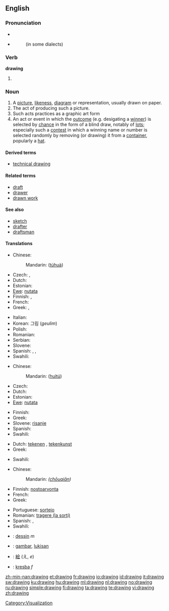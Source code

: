 ==English==

===Pronunciation===
{{wikipedia}}
* {{audio|en-us-drawing.ogg|Audio (US)}}
* {{IPA|/ˈdɹɑ.ɪŋ(g)/|/ˈdɹɔ.ɪŋ(g)/|/ˈdɹɑɹɪŋ(g)/|/ˈdɹɔɹɪŋ(g)/|lang=en}}
*: {{rhymes|ɔːɪŋ}}
*: {{rhymes|ɔːrɪŋ}} (in some dialects)

===Verb===
'''drawing'''

# {{present participle of|[[draw]]}}

===Noun===
{{en-noun}}

# A [[picture]], [[likeness]], [[diagram]] or representation, usually drawn on paper.
# The act of producing such a picture.
# Such acts practices as a graphic art form
# An act or event in which the [[outcome]] (e.g. desigating a [[winner]]) is selected by [[chance]] in the form of a blind draw, notably of [[lot]]s; especially such a [[contest]] in which a winning name or number is selected randomly by removing (or drawing) it from a [[container]], popularly a [[hat]].

====Derived terms====
* [[technical drawing]]

====Related terms====
* [[draft]]
* [[drawer]]
* [[drawn work]]

====See also====
* [[sketch]]
* [[drafter]]
* [[draftsman]]

====Translations====
{{trans-top|picture, likeness, diagram or representation}}
* Chinese:
*: Mandarin: {{zh-ts|[[圖]][[畫]]|[[图]][[画]]}} ([[tú]][[huà]])
* Czech: {{t-|cs|kresba|f}},  {{t-|cs|nákres|m}}
* Dutch: {{t+|nl|tekening}}
* Estonian: {{t+|et|joonistus}}
* [[Ewe]]: [[nutata]]
* Finnish: {{t-|fi|piirros}}, {{t+|fi|piirustus}}
* French: {{t+|fr|dessin|m}}
* Greek: {{t+|el|σχέδιο|n|tr=skhédio}},  {{t|el|σχεδίασμα|n|tr=skhedíasma}}
{{trans-mid}}
* Italian: {{t+|it|disegno|m}}
* Korean: 그림 (''geulim'')
* Polish: {{t+|pl|rysunek|m}}
* Romanian: {{t-|ro|desen|n}}
* Serbian: {{t-|sr|crtež|m}}
* Slovene: {{t+|sl|risba|f}}
* Spanish: {{t-|es|dibujo|m}}, {{t-|es|esquema|m}}, {{t+|es|croquis|m}}
* Swahili: {{t+|sw|mchoro|xs=Swahili}}
{{trans-bottom}}

{{trans-top|act of producing a picture}}
* Chinese:
*: Mandarin: {{zh-ts|[[繪]][[圖]]|[[绘]][[图]]}} ([[huì]][[tú]])
* Czech: {{t-|cs|kresba|f}}
* Dutch: {{t+|nl|tekenen|n}}
* Estonian: {{t+|et|joonistamine}}
* [[Ewe]]: [[nutata]]
{{trans-mid}}
* Finnish: {{t-|fi|piirtäminen}}
* Greek: {{t|el|σχεδίαση|f|tr=σχεδίαση}}
* Slovene: [[risanje]] {{n}}
* Spanish: {{t+|es|dibujar}}
* Swahili: {{t+|sw|mchoro|xs=Swahili}}
{{trans-bottom}}

{{trans-top|graphic art form}}
* Dutch: [[tekenen]] {{n}}, [[tekenkunst]]
* Greek: {{t+|el|σχέδιο|n|tr=skhédio}}
{{trans-mid}}
* Swahili: {{t+|sw|mchoro|xs=Swahili}}
{{trans-bottom}}

{{trans-top|action where the outcome is selected by chance using a draw}}
* Chinese:
*: Mandarin: {{zh-ts|[[抽]][[籤]]|[[抽]][[签]]}} ''([[chōu]][[qiān]])''
* Finnish: [[nostoarvonta]]
* French: {{t+|fr|pige|f}}
* Greek: {{t|el|κλήρωση|f|tr=klírosi}}
{{trans-mid}}
* Portuguese: [[sorteio]] {{m}}
* Romanian: [[tragere (la sorţi)]] {{f}}
* Spanish: {{t-|es|sorteo|m}}, {{t-|es|rifa|f}}
* Swahili: {{t+|sw|mchoro|xs=Swahili}}
{{trans-bottom}}

{{checktrans-top}}
* {{ttbc|French}}: [[dessin]] ''m''
* {{ttbc|Indonesian}}: [[gambar]], [[lukis|lukisan]]
{{checktrans-mid}}
* {{ttbc|Japanese}}: [[絵]] (え, ''e'')
* {{ttbc|Slovak}}: [[kresba]] ''f''
{{checktrans-bottom}}

[[Category:Visualization]]

[[zh-min-nan:drawing]]
[[et:drawing]]
[[fr:drawing]]
[[io:drawing]]
[[id:drawing]]
[[it:drawing]]
[[sw:drawing]]
[[ku:drawing]]
[[hu:drawing]]
[[ml:drawing]]
[[nl:drawing]]
[[no:drawing]]
[[ru:drawing]]
[[simple:drawing]]
[[fi:drawing]]
[[ta:drawing]]
[[te:drawing]]
[[vi:drawing]]
[[zh:drawing]]